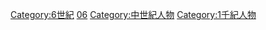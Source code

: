 {{Commonscat|People in the 6th century}}
{{category pair|5世紀人物|7世紀人物}}

[[Category:6世紀|Category:6世紀]]
[[Category:各世紀人物|06]]
[[Category:中世紀人物|Category:中世紀人物]]
[[Category:1千紀人物|Category:1千紀人物]]
